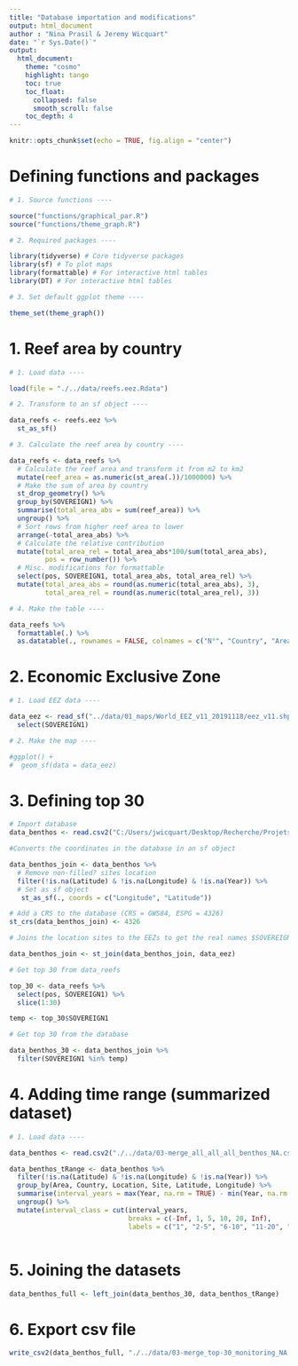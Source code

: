 ```yaml
---
title: "Database importation and modifications"
output: html_document
author : "Nina Prasil & Jeremy Wicquart"
date: "`r Sys.Date()`"
output: 
  html_document:
    theme: "cosmo"
    highlight: tango
    toc: true
    toc_float:
      collapsed: false
      smooth_scroll: false
    toc_depth: 4
---
```


```r

knitr::opts_chunk$set(echo = TRUE, fig.align = "center")

```

# Defining functions and packages

```r

# 1. Source functions ----

source("functions/graphical_par.R")
source("functions/theme_graph.R")

# 2. Required packages ----

library(tidyverse) # Core tidyverse packages
library(sf) # To plot maps
library(formattable) # For interactive html tables
library(DT) # For interactive html tables

# 3. Set default ggplot theme ----

theme_set(theme_graph())

```

# 1. Reef area by country

```r

# 1. Load data ----

load(file = "./../data/reefs.eez.Rdata")

# 2. Transform to an sf object ----

data_reefs <- reefs.eez %>% 
  st_as_sf()

# 3. Calculate the reef area by country ----

data_reefs <- data_reefs %>% 
  # Calculate the reef area and transform it from m2 to km2
  mutate(reef_area = as.numeric(st_area(.))/1000000) %>%
  # Make the sum of area by country
  st_drop_geometry() %>% 
  group_by(SOVEREIGN1) %>% 
  summarise(total_area_abs = sum(reef_area)) %>% 
  ungroup() %>% 
  # Sort rows from higher reef area to lower
  arrange(-total_area_abs) %>% 
  # Calculate the relative contribution
  mutate(total_area_rel = total_area_abs*100/sum(total_area_abs),
         pos = row_number()) %>% 
  # Misc. modifications for formattable
  select(pos, SOVEREIGN1, total_area_abs, total_area_rel) %>% 
  mutate(total_area_abs = round(as.numeric(total_area_abs), 3),
         total_area_rel = round(as.numeric(total_area_rel), 3))

# 4. Make the table ----

data_reefs %>% 
  formattable(.) %>% 
  as.datatable(., rownames = FALSE, colnames = c("N°", "Country", "Area (km²)", "Relative (%)"))

```

# 2. Economic Exclusive Zone

```r

# 1. Load EEZ data ----

data_eez <- read_sf("../data/01_maps/World_EEZ_v11_20191118/eez_v11.shp") %>% 
  select(SOVEREIGN1)

# 2. Make the map ----

#ggplot() +
#  geom_sf(data = data_eez)

```

# 3. Defining top 30

```r

# Import database 
data_benthos <- read.csv2("C:/Users/jwicquart/Desktop/Recherche/Projets/2019-07-08 - Global Coral Reef Monitoring Network/GCRMN_2020/data/03-merge_all_all_all_benthos_NA.csv")

#Converts the coordinates in the database in an sf object

data_benthos_join <- data_benthos %>% 
  # Remove non-filled? sites location
  filter(!is.na(Latitude) & !is.na(Longitude) & !is.na(Year)) %>%
  # Set as sf object
   st_as_sf(., coords = c("Longitude", "Latitude")) 

# Add a CRS to the database (CRS = GWS84, ESPG = 4326)
st_crs(data_benthos_join) <- 4326

# Joins the location sites to the EEZs to get the real names $SOVEREIGN1

data_benthos_join <- st_join(data_benthos_join, data_eez)

# Get top 30 from data_reefs

top_30 <- data_reefs %>% 
  select(pos, SOVEREIGN1) %>% 
  slice(1:30) 

temp <- top_30$SOVEREIGN1

# Get top 30 from the database

data_benthos_30 <- data_benthos_join %>% 
  filter(SOVEREIGN1 %in% temp)

```

# 4. Adding time range (summarized dataset)

```r
# 1. Load data ----

data_benthos <- read.csv2("./../data/03-merge_all_all_all_benthos_NA.csv") 

data_benthos_tRange <- data_benthos %>% 
  filter(!is.na(Latitude) & !is.na(Longitude) & !is.na(Year)) %>%
  group_by(Area, Country, Location, Site, Latitude, Longitude) %>% 
  summarise(interval_years = max(Year, na.rm = TRUE) - min(Year, na.rm = TRUE)) %>%
  ungroup() %>% 
  mutate(interval_class = cut(interval_years, 
                              breaks = c(-Inf, 1, 5, 10, 20, Inf),
                              labels = c("1", "2-5", "6-10", "11-20", ">20")))



```

# 5. Joining the datasets

```r


data_benthos_full <- left_join(data_benthos_30, data_benthos_tRange)

```

# 6. Export csv file

```r

write_csv2(data_benthos_full, "./../data/03-merge_top-30_monitoring_NA.csv") 

```